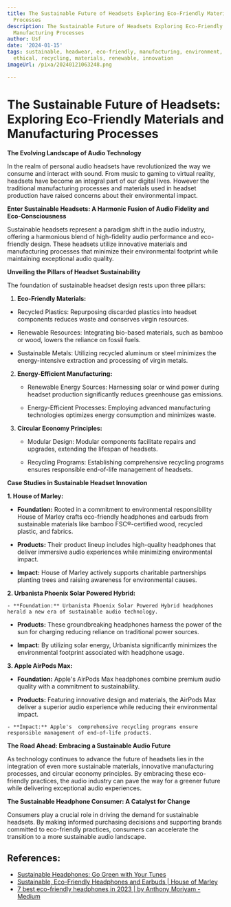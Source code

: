```yaml
---
title: The Sustainable Future of Headsets Exploring Eco-Friendly Materials and Manufacturing
  Processes
description: The Sustainable Future of Headsets Exploring Eco-Friendly Materials and
  Manufacturing Processes
author: Usf
date: '2024-01-15'
tags: sustainable, headwear, eco-friendly, manufacturing, environment, responsible,
  ethical, recycling, materials, renewable, innovation
imageUrl: /pixa/20240121063248.png

---
```

# The Sustainable Future of Headsets: Exploring Eco-Friendly Materials and Manufacturing Processes

**The Evolving Landscape  of Audio Technology**

In the  realm of personal  audio headsets have revolutionized the way we  consume  and  interact with sound. From music to gaming to virtual reality, headsets have become an integral part of  our digital lives. However the traditional manufacturing processes and materials used in headset production have  raised concerns about  their environmental impact.

**Enter Sustainable Headsets: A  Harmonic Fusion of Audio Fidelity and Eco-Consciousness**

Sustainable headsets represent a  paradigm shift in the audio industry, offering a harmonious blend of high-fidelity audio performance and eco-friendly design. These headsets utilize innovative materials and manufacturing processes that  minimize their environmental footprint while maintaining exceptional audio quality.

**Unveiling  the Pillars of Headset Sustainability**

The foundation of sustainable headset design rests upon three pillars:

1.  **Eco-Friendly Materials:**

   - Recycled Plastics: Repurposing discarded  plastics into headset components reduces waste and conserves virgin resources.

   - Renewable  Resources: Integrating bio-based materials, such as bamboo or wood, lowers the reliance on fossil fuels.

   - Sustainable Metals:  Utilizing recycled aluminum or  steel minimizes the energy-intensive extraction and processing of virgin metals.

2. **Energy-Efficient Manufacturing:**

   - Renewable Energy Sources: Harnessing solar or wind power during headset production significantly reduces greenhouse gas emissions.

   - Energy-Efficient Processes: Employing advanced manufacturing technologies optimizes  energy consumption and minimizes waste.

3. **Circular  Economy Principles:**

   - Modular Design: Modular components  facilitate repairs and upgrades, extending the lifespan of headsets.

   - Recycling  Programs: Establishing comprehensive recycling programs ensures responsible end-of-life management of headsets.

**Case Studies in Sustainable Headset Innovation**

**1.  House of Marley:**

   - **Foundation:** Rooted in  a commitment to environmental responsibility House of Marley crafts  eco-friendly headphones and earbuds from sustainable materials like bamboo FSC®-certified wood, recycled plastic, and fabrics.

   - **Products:** Their  product lineup includes high-quality headphones that deliver immersive audio experiences while minimizing  environmental  impact.

   - **Impact:** House of Marley actively supports charitable partnerships planting trees  and raising awareness for environmental causes.

**2. Urbanista Phoenix Solar Powered Hybrid:**

    - **Foundation:** Urbanista Phoenix Solar Powered Hybrid headphones herald a new era of sustainable audio technology.

   - **Products:** These groundbreaking headphones harness the power of the sun for charging reducing reliance on traditional power sources.

   - **Impact:** By utilizing  solar energy, Urbanista significantly minimizes  the environmental footprint associated with headphone usage.

**3. Apple AirPods Max:**

   - **Foundation:** Apple's AirPods Max headphones combine premium  audio  quality with a commitment  to sustainability.

   - **Products:** Featuring innovative design  and materials,  the AirPods Max deliver  a superior audio  experience while  reducing their environmental impact.

    - **Impact:** Apple's  comprehensive recycling programs ensure responsible management of end-of-life products.

**The Road Ahead:  Embracing a Sustainable Audio  Future**

As technology continues to advance the future of headsets lies in the integration of even more sustainable materials, innovative manufacturing  processes, and circular economy principles. By embracing these eco-friendly practices, the audio  industry can  pave the way for a greener future while delivering exceptional  audio experiences.

**The  Sustainable  Headphone Consumer: A Catalyst for Change**

Consumers play a crucial role in driving the  demand for sustainable headsets. By making informed purchasing decisions  and supporting  brands committed to eco-friendly practices, consumers can accelerate the transition to a  more sustainable audio landscape.

## References:
- [Sustainable Headphones: Go Green with Your Tunes](https://playitgreen.com/sustainable-headphones-go-green-with-your-tunes/)
- [Sustainable, Eco-Friendly Headphones and Earbuds | House of Marley](https://www.thehouseofmarley.com/headphones/)
- [7 best eco-friendly headphones in 2023 | by Anthony Moriyam - Medium](https://anthonymoriyamrv.medium.com/7-best-eco-friendly-headphones-in-2023-89e8155df060)
